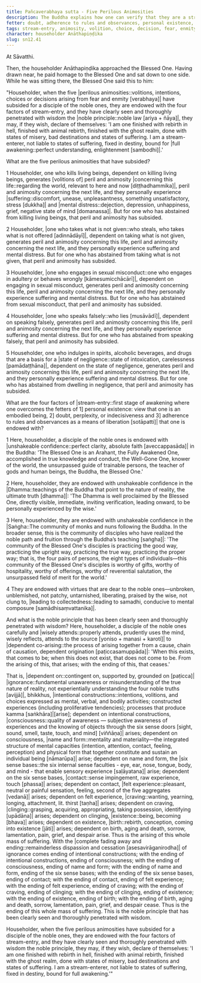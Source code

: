 ```yaml
---
title: Pañcaverabhaya sutta - Five Perilous Animosities
description: The Buddha explains how one can verify that they are a stream-enterer by reflecting on the five perilous animosities, the four factors of stream-entry, and clearly seeing with wisdom the noble principle of dependent co-arising.
fetter: doubt, adherence to rules and observances, personal existence, ignorance
tags: stream-entry, animosity, volition, choice, decision, fear, enmity, suffering, stream-enterer, full awakening, Buddha, Dhamma, Sangha, community, dependent co-arising, dependent origination, ignorance, intentional constructions, consciousness, name and form, six sense bases, contact, sensation, feeling, craving, clinging, existence, birth, aging and death, sorrow, lamentation, pain, grief, despair, mental distress, collectedness, samadhi, mental composure, wisdom
character: householder Anāthapiṇḍika
slug: sn12.41
---
```


At Sāvatthi.

Then, the householder Anāthapiṇḍika approached the Blessed One. Having drawn near, he paid homage to the Blessed One and sat down to one side. While he was sitting there, the Blessed One said this to him:

"Householder, when the five |perilous animosities::volitions, intentions, choices or decisions arising from fear and enmity [verabhaya]| have subsided for a disciple of the noble ones, they are endowed with the four factors of stream-entry, and they have clearly seen and thoroughly penetrated with wisdom the |noble principle::noble law [ariya + ñāya]|, they may, if they wish, declare of themselves: 'I am one finished with rebirth in hell, finished with animal rebirth, finished with the ghost realm, done with states of misery, bad destinations and states of suffering. I am a stream-enterer, not liable to states of suffering, fixed in destiny, bound for |full awakening::perfect understanding, enlightenment [sambodhi]|.'

What are the five perilous animosities that have subsided?

1 Householder, one who kills living beings, dependent on killing living beings, generates [volitions of] peril and animosity |concerning this life::regarding the world, relevant to here and now [diṭṭhadhammika]|, peril and animosity concerning the next life, and they personally experience |suffering::discomfort, unease, unpleasantness, something unsatisfactory, stress [dukkha]| and |mental distress::dejection, depression, unhappiness, grief, negative state of mind [domanassa]|. But for one who has abstained from killing living beings, that peril and animosity has subsided.

2 Householder, |one who takes what is not given::who steals, who takes what is not offered [adinnādāyī]|, dependent on taking what is not given, generates peril and animosity concerning this life, peril and animosity concerning the next life, and they personally experience suffering and mental distress. But for one who has abstained from taking what is not given, that peril and animosity has subsided.

3 Householder, |one who engages in sexual misconduct::one who engages in adultery or behaves wrongly [kāmesumicchācārī]|, dependent on engaging in sexual misconduct, generates peril and animosity concerning this life, peril and animosity concerning the next life, and they personally experience suffering and mental distress. But for one who has abstained from sexual misconduct, that peril and animosity has subsided.

4 Householder, |one who speaks falsely::who lies [musāvādī]|, dependent on speaking falsely, generates peril and animosity concerning this life, peril and animosity concerning the next life, and they personally experience suffering and mental distress. But for one who has abstained from speaking falsely, that peril and animosity has subsided.

5 Householder, one who indulges in spirits, alcoholic beverages, and drugs that are a basis for a |state of negligence::state of intoxication, carelessness [pamādaṭṭhāna]|, dependent on the state of negligence, generates peril and animosity concerning this life, peril and animosity concerning the next life, and they personally experience suffering and mental distress. But for one who has abstained from dwelling in negligence, that peril and animosity has subsided.

What are the four factors of |stream-entry::first stage of awakening where one overcomes the fetters of 1] personal existence: view that one is an embodied being, 2] doubt, perplexity, or indecisiveness and 3] adherence to rules and observances as a means of liberation [sotāpatti]| that one is endowed with?

1 Here, householder, a disciple of the noble ones is endowed with |unshakeable confidence::perfect clarity, absolute faith [aveccappasāda]| in the Buddha: 'The Blessed One is an Arahant, the Fully Awakened One, accomplished in true knowledge and conduct, the Well-Gone One, knower of the world, the unsurpassed guide of trainable persons, the teacher of gods and human beings, the Buddha, the Blessed One.'

2 Here, householder, they are endowed with unshakeable confidence in the |Dhamma::teachings of the Buddha that point to the nature of reality, the ultimate truth [dhamma]|: 'The Dhamma is well proclaimed by the Blessed One, directly visible, immediate, inviting verification, leading onward, to be personally experienced by the wise.'

3 Here, householder, they are endowed with unshakeable confidence in the |Saṅgha::The community of monks and nuns following the Buddha. In the broader sense, this is the community of disciples who have realized the noble path and fruition through the Buddha’s teaching [saṅgha]|: 'The community of the Blessed One's disciples is practicing the good way, practicing the upright way, practicing the true way, practicing the proper way; that is, the four pairs of persons, the eight types of individuals—this community of the Blessed One's disciples is worthy of gifts, worthy of hospitality, worthy of offerings, worthy of reverential salutation, the unsurpassed field of merit for the world.'

4 They are endowed with virtues that are dear to the noble ones—unbroken, unblemished, not patchy, untarnished, liberating, praised by the wise, not clung to, |leading to collectedness::leading to samadhi, conducive to mental composure [samādhisaṃvattanika]|.

And what is the noble principle that has been clearly seen and thoroughly penetrated with wisdom? Here, householder, a disciple of the noble ones carefully and |wisely attends::properly attends, prudently uses the mind, wisely reflects, attends to the source [yoniso + manasi + karoti]| to |dependent co-arising::the process of arising together from a cause, chain of causation, dependent origination [paṭiccasamuppāda]|: 'When this exists, that comes to be; when this does not exist, that does not come to be. From the arising of this, that arises; with the ending of this, that ceases.'

That is, |dependent on::contingent on, supported by, grounded on [paṭicca]| |ignorance::fundamental unawareness or misunderstanding of the true nature of reality, not experientially understanding the four noble truths [avijjā]|, bhikkhus, |intentional constructions::intentions, volitions, and choices expressed as mental, verbal, and bodily activities; constructed experiences (including proliferative tendencies); processes that produce kamma [saṅkhāra]|[arise]; dependent on intentional constructions, |consciousness::quality of awareness — subjective awareness of experiences and the knowing of objects through the six sense doors [sight, sound, smell, taste, touch, and mind] [viññāṇa]| arises; dependent on consciousness, |name and form::mentality and materiality—the integrated structure of mental capacities (intention, attention, contact, feeling, perception) and physical form that together constitute and sustain an individual being [nāmarūpa]| arise; dependent on name and form, the |six sense bases::the six internal sense faculties - eye, ear, nose, tongue, body, and mind - that enable sensory experience [saḷāyatana]| arise; dependent on the six sense bases, |contact::sense impingement, raw experience, touch [phassa]| arises; dependent on contact, |felt experience::pleasant, neutral or painful sensation, feeling, second of the five aggregates [vedanā]| arises; dependent on felt experience, |craving::wanting, yearning, longing, attachment, lit. thirst [taṇha]| arises; dependent on craving, |clinging::grasping, acquiring, appropriating, taking possession, identifying [upādāna]| arises; dependent on clinging, |existence::being, becoming [bhava]| arises; dependent on existence, |birth::rebirth, conception, coming into existence [jāti]| arises; dependent on birth, aging and death, sorrow, lamentation, pain, grief, and despair arise. Thus is the arising of this whole mass of suffering. With the |complete fading away and ending::remainderless dispassion and cessation [asesavirāganirodha]| of ignorance comes ending of intentional constructions; with the ending of intentional constructions, ending of consciousness; with the ending of consciousness, ending of name and form; with the ending of name and form, ending of the six sense bases; with the ending of the six sense bases, ending of contact; with the ending of contact, ending of felt experience; with the ending of felt experience, ending of craving; with the ending of craving, ending of clinging; with the ending of clinging, ending of existence; with the ending of existence, ending of birth; with the ending of birth, aging and death, sorrow, lamentation, pain, grief, and despair cease. Thus is the ending of this whole mass of suffering. This is the noble principle that has been clearly seen and thoroughly penetrated with wisdom.

Householder, when the five perilous animosities have subsided for a disciple of the noble ones, they are endowed with the four factors of stream-entry, and they have clearly seen and thoroughly penetrated with wisdom the noble principle, they may, if they wish, declare of themselves: 'I am one finished with rebirth in hell, finished with animal rebirth, finished with the ghost realm, done with states of misery, bad destinations and states of suffering. I am a stream-enterer, not liable to states of suffering, fixed in destiny, bound for full awakening.'"